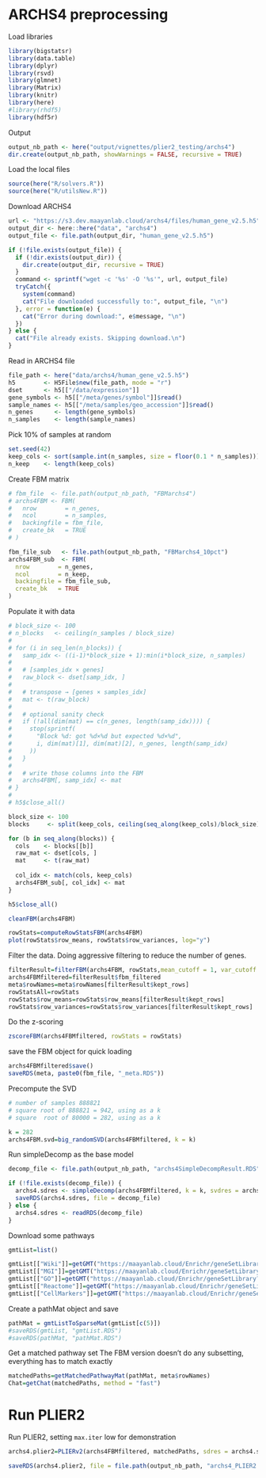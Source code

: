 # ARCHS4 preprocessing

Load libraries
```r
library(bigstatsr)
library(data.table)
library(dplyr)
library(rsvd)
library(glmnet)
library(Matrix)
library(knitr)
library(here)
#library(rhdf5)
library(hdf5r)
```

Output 

```r
output_nb_path <- here("output/vignettes/plier2_testing/archs4")
dir.create(output_nb_path, showWarnings = FALSE, recursive = TRUE)
```

Load the local files

```r
source(here("R/solvers.R"))
source(here("R/utilsNew.R"))
```

Download ARCHS4 

```r
url <- "https://s3.dev.maayanlab.cloud/archs4/files/human_gene_v2.5.h5"
output_dir <- here::here("data", "archs4")
output_file <- file.path(output_dir, "human_gene_v2.5.h5")

if (!file.exists(output_file)) {
  if (!dir.exists(output_dir)) {
    dir.create(output_dir, recursive = TRUE)
  }
  command <- sprintf("wget -c '%s' -O '%s'", url, output_file)
  tryCatch({
    system(command)
    cat("File downloaded successfully to:", output_file, "\n")
  }, error = function(e) {
    cat("Error during download:", e$message, "\n")
  })
} else {
  cat("File already exists. Skipping download.\n")
}
```

Read in ARCHS4 file 
```r
file_path <- here("data/archs4/human_gene_v2.5.h5")
h5        <- H5File$new(file_path, mode = "r")
dset      <- h5[["/data/expression"]]
gene_symbols <- h5[["/meta/genes/symbol"]]$read()
sample_names <- h5[["/meta/samples/geo_accession"]]$read()
n_genes      <- length(gene_symbols)
n_samples    <- length(sample_names)
```

Pick 10% of samples at random

```r
set.seed(42)
keep_cols <- sort(sample.int(n_samples, size = floor(0.1 * n_samples)))
n_keep    <- length(keep_cols)
```

Create FBM matrix

```r
# fbm_file  <- file.path(output_nb_path, "FBMarchs4")
# archs4FBM <- FBM(
#   nrow        = n_genes,
#   ncol        = n_samples,
#   backingfile = fbm_file,
#   create_bk   = TRUE
# )

fbm_file_sub   <- file.path(output_nb_path, "FBMarchs4_10pct")
archs4FBM_sub  <- FBM(
  nrow        = n_genes,
  ncol        = n_keep,
  backingfile = fbm_file_sub,
  create_bk   = TRUE
)
```

Populate it with data
```r
# block_size <- 100
# n_blocks   <- ceiling(n_samples / block_size)
# 
# for (i in seq_len(n_blocks)) {
#   samp_idx <- ((i-1)*block_size + 1):min(i*block_size, n_samples)
#   
#   # [samples_idx × genes] 
#   raw_block <- dset[samp_idx, ]
#   
#   # transpose → [genes × samples_idx]
#   mat <- t(raw_block)
#   
#   # optional sanity check
#   if (!all(dim(mat) == c(n_genes, length(samp_idx)))) {
#     stop(sprintf(
#       "Block %d: got %d×%d but expected %d×%d",
#       i, dim(mat)[1], dim(mat)[2], n_genes, length(samp_idx)
#     ))
#   }
#   
#   # write those columns into the FBM
#   archs4FBM[, samp_idx] <- mat
# }
# 
# h5$close_all()

block_size <- 100
blocks     <- split(keep_cols, ceiling(seq_along(keep_cols)/block_size))

for (b in seq_along(blocks)) {
  cols    <- blocks[[b]]      
  raw_mat <- dset[cols, ]     
  mat     <- t(raw_mat)     
  
  col_idx <- match(cols, keep_cols)
  archs4FBM_sub[, col_idx] <- mat
}

h5$close_all()
```

```r
cleanFBM(archs4FBM)
```

```r
rowStats=computeRowStatsFBM(archs4FBM)
plot(rowStats$row_means, rowStats$row_variances, log="y")
```
Filter the data. Doing aggressive filtering to reduce the number of genes.
```r
filterResult=filterFBM(archs4FBM, rowStats,mean_cutoff = 1, var_cutoff = 0.1, backingfile =paste0(fbm_file, "_filtered")) 
archs4FBMfiltered=filterResult$fbm_filtered
meta$rowNames=meta$rowNames[filterResult$kept_rows]
rowStatsAll=rowStats
rowStats$row_means=rowStats$row_means[filterResult$kept_rows]
rowStats$row_variances=rowStats$row_variances[filterResult$kept_rows]
```

Do the z-scoring
```r
zscoreFBM(archs4FBMfiltered, rowStats = rowStats)
```

save the FBM object for quick loading
```r
archs4FBMfiltered$save()
saveRDS(meta, paste0(fbm_file, "_meta.RDS"))
```

Precompute the SVD
```r
# number of samples 888821
# square root of 888821 = 942, using as a k
# square  root of 80000 = 282, using as a k

k = 282
archs4FBM.svd=big_randomSVD(archs4FBMfiltered, k = k)
```

Run simpleDecomp as the base model 
```r
decomp_file <- file.path(output_nb_path, "archs4SimpleDecompResult.RDS")

if (!file.exists(decomp_file)) {
  archs4.sdres <- simpleDecomp(archs4FBMfiltered, k = k, svdres = archs4FBM.svd)
  saveRDS(archs4.sdres, file = decomp_file)
} else {
  archs4.sdres <- readRDS(decomp_file)
}
```

Download some pathways
```r
gmtList=list()

gmtList[["Wiki"]]=getGMT("https://maayanlab.cloud/Enrichr/geneSetLibrary?mode=text&libraryName=WikiPathway_2021_Human")
gmtList[["MGI"]]=getGMT("https://maayanlab.cloud/Enrichr/geneSetLibrary?mode=text&libraryName=MGI_Mammalian_Phenotype_Level_4_2021")
gmtList[["GO"]]=getGMT("https://maayanlab.cloud/Enrichr/geneSetLibrary?mode=text&libraryName=GO_Biological_Process_2023")
gmtList[["Reactome"]]=getGMT("https://maayanlab.cloud/Enrichr/geneSetLibrary?mode=text&libraryName=Reactome_2022")
gmtList[["CellMarkers"]]=getGMT("https://maayanlab.cloud/Enrichr/geneSetLibrary?mode=text&libraryName=CellMarker_2024")
```

Create a pathMat object and save
```r
pathMat = gmtListToSparseMat(gmtList[c(5)])
#saveRDS(gmtList, "gmtList.RDS")
#saveRDS(pathMat, "pathMat.RDS")
```

Get a matched pathway set
The FBM version doesn't do any subsetting, everything has to match exactly
```r
matchedPaths=getMatchedPathwayMat(pathMat, meta$rowNames)
Chat=getChat(matchedPaths, method = "fast")
```

# Run PLIER2

Run PLIER2, setting `max.iter` low for demonstration
```r
archs4.plier2=PLIERv2(archs4FBMfiltered, matchedPaths, sdres = archs4.sdres, Chat = Chat, doCrossval = T, multiplier = 3, max.U.updates = 3, max.iter = 350)
```

```r
saveRDS(archs4.plier2, file = file.path(output_nb_path, "archs4_PLIER2.rds"))
```
